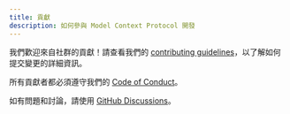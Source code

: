 ```yaml
---
title: 貢獻
description: 如何參與 Model Context Protocol 開發
---
```


我們歡迎來自社群的貢獻！請查看我們的 [contributing guidelines](https://github.com/modelcontextprotocol/.github/blob/main/CONTRIBUTING.md)，以了解如何提交變更的詳細資訊。

所有貢獻者都必須遵守我們的 [Code of Conduct](https://github.com/modelcontextprotocol/.github/blob/main/CODE_OF_CONDUCT.md)。

如有問題和討論，請使用 [GitHub Discussions](https://github.com/orgs/modelcontextprotocol/discussions)。
